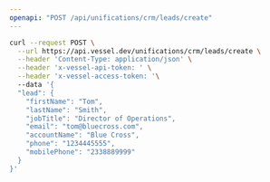 ```yaml
---
openapi: "POST /api/unifications/crm/leads/create"
---
```


<RequestExample>

```bash Request
curl --request POST \
  --url https://api.vessel.dev/unifications/crm/leads/create \
  --header 'Content-Type: application/json' \
  --header 'x-vessel-api-token: ' \
  --header 'x-vessel-access-token: '\ 
  --data '{
  "lead": {
    "firstName": "Tom",
    "lastName": "Smith",
    "jobTitle": "Director of Operations",
    "email": "tom@bluecross.com",
    "accountName": "Blue Cross",
    "phone": "1234445555",
    "mobilePhone": "2338889999"
  }
}'
```

</RequestExample>


      